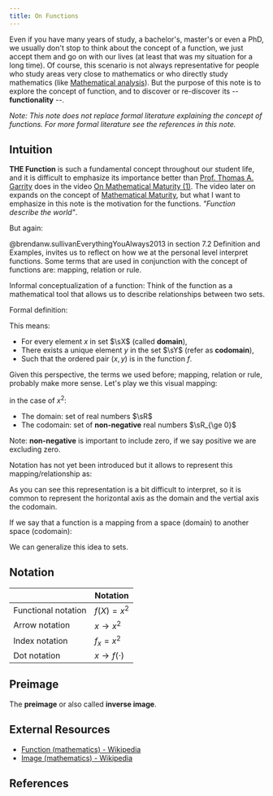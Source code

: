 ```yaml
---
title: On Functions
---
```



<Think
    note="What is a function?"
/>

Even if you have many years of study, a bachelor's, master's or even a PhD, we usually don't stop to think about the concept of a function, we just accept them and go on with our lives (at least that was my situation for a long time). Of course, this scenario is not always representative for people who study areas very close to mathematics or who directly study mathematics (like [Mathematical analysis](https://en.wikipedia.org/wiki/Mathematical_analysis)). But the purpose of this note is to explore the concept of function, and to discover or re-discover its -- **functionality** --.

*Note: This note does not replace formal literature explaining the concept of functions. For more formal literature see the references in this note.*

## Intuition

**THE Function** is such a fundamental concept throughout our student life, and it is difficult to emphasize its importance better than [Prof. Thomas A. Garrity](https://math.williams.edu/thomas-garrity/) does in the video [On Mathematical Maturity (1)](https://youtu.be/zHU1xH6Ogs4?t=57). The video later on expands on the concept of [Mathematical Maturity](https://en.wikipedia.org/wiki/Mathematical_maturity), but what I want to emphasize in this note is the motivation for the functions. *"Function describe the world"*.

But again:

<Think
    note="What is a function?"
/>

@brendanw.sullivanEverythingYouAlways2013 in section 7.2 Definition and Examples, invites us to reflect on how we at the personal level interpret functions. Some terms that are used in conjunction with the concept of functions are: mapping, relation or rule.

Informal conceptualization of a function: Think of the function as a mathematical tool that allows us to describe relationships between two sets.

Formal definition:

<Equation
    formula="\forall x \in \sX, \quad \exist ! y \in \sY \quad \textrm{such that } (x,y) \in f"
    description="Let $\sX$, $\sY$ be sets. Let $f$ be a relation between $\sX$ and $\sY$, so $f ⊆ \sX \times \sY$"
/>

This means:
- For every element $x$ in set $\sX$ (called **domain**),
- There exists a unique element $y$ in the set $\sY$ (refer as **codomain**),
- Such that the ordered pair $(x,y)$ is in the function $f$.

<Drawio
    file="functions.drawio"
    page="1"
    description="Visual intuition of a function."
/>

Given this perspective, the terms we used before; mapping, relation or rule, probably make more sense. Let's play we this visual mapping:

<FunctionMappingSimple
    description="Mapping/relation from domain to codomain with a relation described as $x^2$"
/>

in the case of $x^2$:
- The domain: set of real numbers $\sR$
- The codomain: set of **non-negative** real numbers $\sR_{\ge 0}$

Note: **non-negative** is important to include zero, if we say positive we are excluding zero.

Notation has not yet been introduced but it allows to represent this mapping/relationship as:

<Equation
    formula="f: \sR \rightarrow \sR_{\ge 0}, \quad f(x) = x^2"
    description=""
/>

<FunctionMappingExample
description=""
/>

As you can see this representation is a bit difficult to interpret, so it is common to represent the horizontal axis as the domain and the vertial axis the codomain.

<FunctionExample
description=""
/>

If we say that a function is a mapping from a space (domain) to another space (codomain):

<Equation
    formula="f: \sX \rightarrow \sY"
    description="A function is just a mapping"
/>

We can generalize this idea to sets.

<Drawio
    file="functions.drawio"
    page="1"
    description="Visual intuition of a function on sets."
/>


## Notation

|                     | Notation                 |
|---------------------|--------------------------|
| Functional notation | $f(X) = x^2$             |
| Arrow notation      | $x \rightarrow x^2$      |
| Index notation      | $f_x = x^2$              |
| Dot notation        | $x \rightarrow f(\cdot)$ |

## Preimage

The **preimage** or also called **inverse image**.

<Drawio
    file="functions.drawio"
    page="2"
    description="Visual intuition of a function applied in reverse mapping."
/>


## External Resources

- [Function (mathematics) - Wikipedia](https://en.wikipedia.org/wiki/Function_(mathematics))
- [Image (mathematics) - Wikipedia](https://en.wikipedia.org/wiki/Image_(mathematics))

## References

